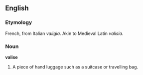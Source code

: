 ==English==
===Etymology===
French, from Italian ''valigia''. Akin to Medieval Latin ''valisia''.
===Noun===
'''valise'''
# A piece of hand luggage such as a suitcase or travelling bag.